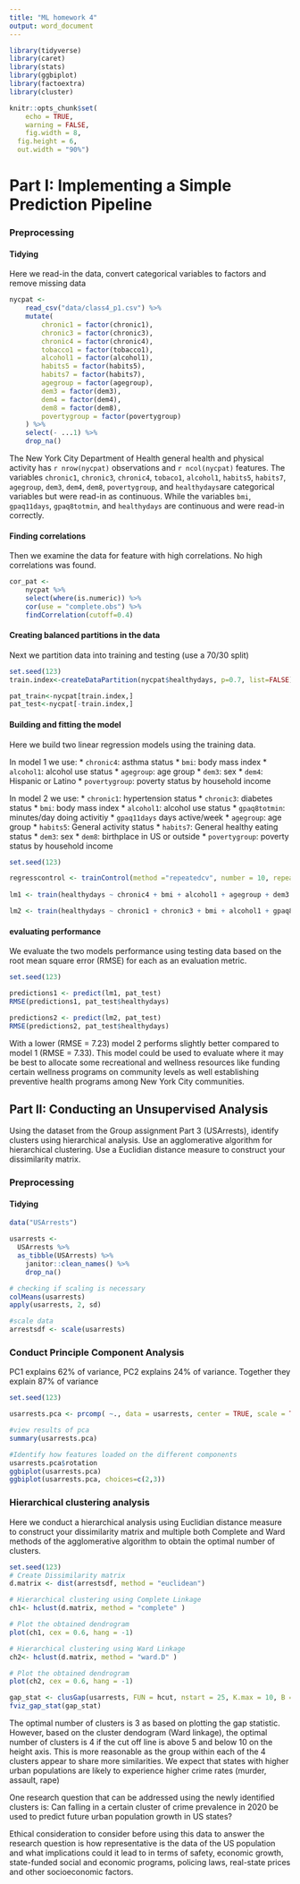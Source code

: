 ```yaml
---
title: "ML homework 4"
output: word_document
---
```


```r
library(tidyverse)
library(caret)
library(stats)
library(ggbiplot)
library(factoextra)
library(cluster)

knitr::opts_chunk$set(
	echo = TRUE,
	warning = FALSE,
	fig.width = 8, 
  fig.height = 6,
  out.width = "90%")
```

# Part I: Implementing a Simple Prediction Pipeline 

### Preprocessing

#### Tidying 

Here we read-in the data, convert categorical variables to factors and remove missing data

```r
nycpat <-
    read_csv("data/class4_p1.csv") %>% 
    mutate(
        chronic1 = factor(chronic1),
        chronic3 = factor(chronic3),
        chronic4 = factor(chronic4),
        tobacco1 = factor(tobacco1),
        alcohol1 = factor(alcohol1),
        habits5 = factor(habits5),
        habits7 = factor(habits7),
        agegroup = factor(agegroup),
        dem3 = factor(dem3),
        dem4 = factor(dem4),
        dem8 = factor(dem8),
        povertygroup = factor(povertygroup)
    ) %>% 
    select(- ...1) %>% 
    drop_na()
```

The New York City Department of Health general health and physical activity has `r nrow(nycpat)` observations and `r ncol(nycpat)` features. The variables `chronic1`, `chronic3`, `chronic4`, `tobaco1`, `alcohol1`, `habits5`, `habits7`, `agegroup`, `dem3`, `dem4`, `dem8`, `povertygroup`, and `healthydays`are categorical variables but were read-in as continuous. While the variables `bmi`, `gpaq11days`, `gpaq8totmin`, and `healthydays` are continuous and were read-in correctly.

#### Finding correlations

Then we examine the data for feature with high correlations. No high correlations was found.

```r
cor_pat <-
    nycpat %>% 
    select(where(is.numeric)) %>% 
    cor(use = "complete.obs") %>% 
    findCorrelation(cutoff=0.4)
```

#### Creating balanced partitions in the data

Next we partition data into training and testing (use a 70/30 split)

```r
set.seed(123)
train.index<-createDataPartition(nycpat$healthydays, p=0.7, list=FALSE)

pat_train<-nycpat[train.index,]
pat_test<-nycpat[-train.index,]
```


#### Building and fitting the model

Here we build two linear regression models using the training data. 

In model 1 we use:
* `chronic4`: asthma status
* `bmi`: body mass index
* `alcohol1`: alcohol use status
* `agegroup`: age group
* `dem3`: sex
* `dem4`: Hispanic or Latino
* `povertygroup`: poverty status by household income

In model 2 we use:
* `chronic1`: hypertension status
* `chronic3`: diabetes status
* `bmi`: body mass index
* `alcohol1`: alcohol use status
* `gpaq8totmin`: minutes/day doing activitiy
* `gpaq11days` days active/week
* `agegroup`: age group
* `habits5`: General activity status
* `habits7`: General healthy eating status
* `dem3`: sex
* `dem8`: birthplace in US or outside
* `povertygroup`: poverty status by household income

```r
set.seed(123)

regresscontrol <- trainControl(method ="repeatedcv", number = 10, repeats = 5)
                       
lm1 <- train(healthydays ~ chronic4 + bmi + alcohol1 + agegroup + dem3 + dem4 + povertygroup, data = pat_train, method = "lm", preProc=c("center", "scale"), trControl = regresscontrol)

lm2 <- train(healthydays ~ chronic1 + chronic3 + bmi + alcohol1 + gpaq8totmin + gpaq11days + agegroup + habits5 + habits7+ dem3 + dem8 + povertygroup, data = pat_train, method = "lm", preProc=c("center", "scale"), trControl = regresscontrol)
```

#### evaluating performance 

We evaluate the two models performance using testing data based on the root mean square error (RMSE) for each as an evaluation metric.

```r
set.seed(123)

predictions1 <- predict(lm1, pat_test)
RMSE(predictions1, pat_test$healthydays)

predictions2 <- predict(lm2, pat_test)
RMSE(predictions2, pat_test$healthydays)
```

With a lower (RMSE = 7.23) model 2 performs slightly better compared to model 1 (RMSE = 7.33). This model could be used to evaluate where it may be best to allocate some recreational and wellness resources like funding certain wellness programs on community levels as well establishing preventive health programs among New York City communities. 


## Part II: Conducting an Unsupervised Analysis

Using the dataset from the Group assignment Part 3 (USArrests), identify clusters using hierarchical analysis. Use an agglomerative algorithm for hierarchical clustering. Use a Euclidian distance measure to construct your dissimilarity matrix.

### Preprocessing

#### Tidying 

```r
data("USArrests")

usarrests <-
  USArrests %>% 
  as_tibble(USArrests) %>% 
    janitor::clean_names() %>% 
    drop_na() 

# checking if scaling is necessary
colMeans(usarrests)
apply(usarrests, 2, sd)

#scale data
arrestsdf <- scale(usarrests)
```

### Conduct Principle Component Analysis

PC1 explains 62% of variance, PC2 explains 24% of variance. Together they explain 87% of variance 

```r
set.seed(123)

usarrests.pca <- prcomp( ~., data = usarrests, center = TRUE, scale = TRUE)

#view results of pca
summary(usarrests.pca)

#Identify how features loaded on the different components
usarrests.pca$rotation
ggbiplot(usarrests.pca)
ggbiplot(usarrests.pca, choices=c(2,3))
```

### Hierarchical clustering analysis

Here we conduct a hierarchical analysis using Euclidian distance measure to construct your dissimilarity matrix and multiple both Complete and Ward methods of the agglomerative algorithm to obtain the optimal number of clusters.


```r
set.seed(123)
# Create Dissimilarity matrix
d.matrix <- dist(arrestsdf, method = "euclidean")

# Hierarchical clustering using Complete Linkage
ch1<- hclust(d.matrix, method = "complete" )

# Plot the obtained dendrogram
plot(ch1, cex = 0.6, hang = -1)

# Hierarchical clustering using Ward Linkage
ch2<- hclust(d.matrix, method = "ward.D" )

# Plot the obtained dendrogram 
plot(ch2, cex = 0.6, hang = -1)

gap_stat <- clusGap(usarrests, FUN = hcut, nstart = 25, K.max = 10, B = 50)
fviz_gap_stat(gap_stat)
```

The optimal number of clusters is 3 as based on plotting the gap statistic. However, based on the cluster dendogram (Ward linkage), the optimal number of clusters is 4 if the cut off line is above 5 and below 10 on the height axis. This is more reasonable as the group within each of the 4 clusters appear to share more similarities. We expect that states with higher urban populations are likely to experience higher crime rates (murder, assault, rape)

One research question that can be addressed using the newly identified clusters is: Can falling in a certain cluster of crime prevalence in 2020 be used to predict future urban population growth in US states?

Ethical consideration to consider before using this data to answer the research question is how representative is the data of the US population and what implications could it lead to in terms of safety, economic growth, state-funded social and economic programs, policing laws, real-state prices and other socioeconomic factors. 



